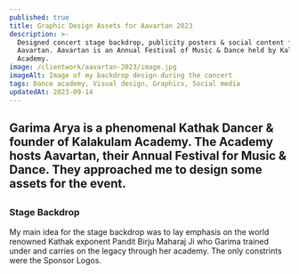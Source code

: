 ```yaml
---
published: true
title: Graphic Design Assets for Aavartan 2023
description: >-
  Designed concert stage backdrop, publicity posters & social content for
  Aavartan. Aavartan is an Annual Festival of Music & Dance held by Kalakulam
  Academy.
image: /clientwork/aavartan-2023/image.jpg
imageAlt: Image of my backdrop design during the concert
tags: Dance academy, Visual design, Graphics, Social media
updatedAt: 2023-09-14
---
```

<H2 text="The Client" />

Garima Arya is a phenomenal Kathak Dancer & founder of Kalakulam Academy. The Academy hosts Aavartan, their Annual Festival for Music & Dance. They approached me to design some assets for the event.

<H2 text="The Deliverables" />

### Stage Backdrop

My main idea for the stage backdrop was to lay emphasis on the world renowned Kathak exponent Pandit Birju Maharaj Ji who Garima trained under and carries on the legacy through her academy. The only constrints were the Sponsor Logos.



<ImageWithPreview image="/clientwork/images/aavartan-2023/Neesh_Arc.png" alt="Test" width={500} height={500} />

